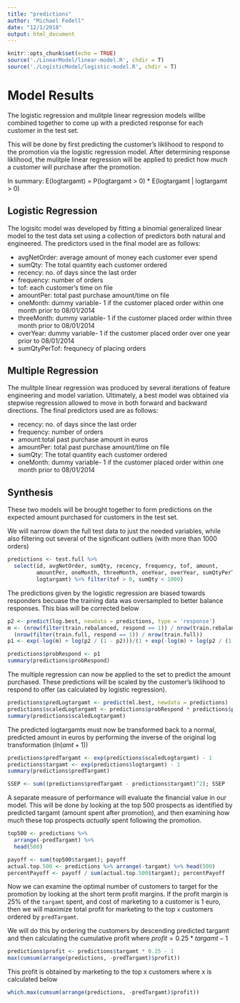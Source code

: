```yaml
---
title: "predictions"
author: "Michael Fedell"
date: "12/1/2018"
output: html_document
---
```


```r
knitr::opts_chunk$set(echo = TRUE)
source('./LinearModel/linear-model.R', chdir = T)
source('./LogisticModel/logistic-model.R', chdir = T)
```

# Model Results

The logistic regression and mulitple linear regression models willbe combined together to come up with a predicted response for each customer in the test set.

This will be done by first predicting the customer's liklihood to respond to the promotion via the logistic regression model. After determining response liklihood, the mulitple linear regression will be applied to predict how _much_ a customer will purchase after the promotion.

In summary: E(logtargamt) = P(logtargamt > 0) * E(logtargamt | logtargamt > 0)

## Logistic Regression

The logisitc model was developed by fitting a binomial generalized linear model to the test data set using a collection of predictors both natural and engineered. The predictors used in the final model are as follows:

- avgNetOrder: average amount of money each customer ever spend
- sumQty: The total quantity each customer ordered
- recency: no. of days since the last order
- frequency: number of orders
- tof: each customer's time on file
- amountPer: total past purchase amount/time on file 
- oneMonth: dummy variable- 1 if the customer placed order within one month prior to 08/01/2014
- threeMonth: dummy variable- 1 if the customer placed order within three month prior to 08/01/2014
- overYear: dummy variable- 1 if the customer placed order over one year prior to 08/01/2014
- sumQtyPerTof: frequnecy of placing orders


## Multiple Regression

The mulitple linear regression was produced by several iterations of feature engineering and model variation. Ultimately, a best model was obtained via stepwise regression allowed to move in both forward and backward directions. The final predictors used are as follows:

- recency: no. of days since the last order
- frequency: number of orders
- amount:total past purchase amount in euros
- amountPer: total past purchase amount/time on file 
- sumQty: The total quantity each customer ordered
- oneMonth: dummy variable- 1 if the customer placed order within one month prior to 08/01/2014


## Synthesis

These two models will be brought together to form predictions on the expected amount purchased for customers in the test set.

We will narrow down the full test data to just the needed variables, while also filtering out several of the significant outliers (with more than 1000 orders)

```r
predictions <- test.full %>%
  select(id, avgNetOrder, sumQty, recency, frequency, tof, amount,
         amountPer, oneMonth, threeMonth, oneYear, overYear, sumQtyPerTof,
         logtargamt) %>% filter(tof > 0, sumQty < 1000)
```

The predictions given by the logistic regression are biased towards responders becuase the training data was oversampled to better balance responses. This bias will be corrected below

```r
p2 <- predict(log.best, newdata = predictions, type = 'response')
m <- (nrow(filter(train.rebalanced, respond == 1)) / nrow(train.rebalanced)) / 
  (nrow(filter(train.full, respond == 1)) / nrow(train.full))
p1 <- exp(-log(m) + log(p2 / (1 - p2)))/(1 + exp(-log(m) + log(p2 / (1 - p2))))

predictions$probRespond <- p1
summary(predictions$probRespond)
```

The multiple regression can now be applied to the set to predict the amount purchased. These predictions will be scaled by the customer's liklihood to respond to offer (as calculated by logistic regression).

```r
predictions$predLogtargamt <- predict(ml.best, newdata = predictions)
predictions$scaledLogtargamt <- predictions$probRespond * predictions$predLogtargamt
summary(predictions$scaledLogtargamt)
```

The predicted logtargamts must now be transformed back to a normal, predicted amount in euros by performing the inverse of the original log transformation ($ln(amt + 1)$)

```r
predictions$predTargamt <- exp(predictions$scaledLogtargamt) - 1
predictions$targamt <- exp(predictions$logtargamt) - 1
summary(predictions$predTargamt)
```

```r
SSEP <- sum((predictions$predTargamt - predictions$targamt)^2); SSEP
```


A separate measure of performance will evaluate the financial value in our model. This will be done by looking at the top 500 prospects as identified by predicted targamt (amount spent after promotion), and then examining how much these top prospects _actually_ spent following the promotion.
```r
top500 <- predictions %>%
  arrange(-predTargamt) %>%
  head(500)

payoff <- sum(top500$targamt); payoff
actual.top.500 <- predictions %>% arrange(-targamt) %>% head(500)
percentPayoff <- payoff / sum(actual.top.500$targamt); percentPayoff
```


Now we can examine the optimal number of customers to target for the promotion by looking at the short term profit margins. If the profit margin is 25% of the `targamt` spent, and cost of marketing to a customer is 1 euro, then we will maximize total profit for marketing to the top `x` customers ordered by `predTargamt`.

We will do this by ordering the customers by descending predicted targamt and then calculating the cumulative profit where $profit = 0.25 * targamt - 1$
```r
predictions$profit <- predictions$targamt * 0.25 - 1
max(cumsum(arrange(predictions, -predTargamt)$profit))
```

This profit is obtained by marketing to the top x customers where x is calculated below

```r
which.max(cumsum(arrange(predictions, -predTargamt)$profit))
```


